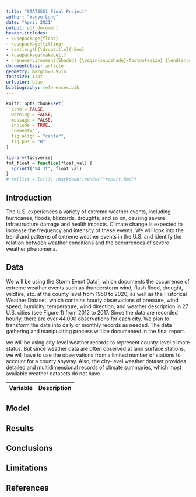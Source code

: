 ```yaml
---
title: "STATS551 Final Project"
author: "Yanyu Long"
date: "April 2021"
output: pdf_document
header-includes:
- \usepackage{float}
- \usepackage{titling}
- \setlength{\droptitle}{-5em}
- \usepackage{makecell}
- \renewenvironment{Shaded} {\begin{snugshade}\footnotesize} {\end{snugshade}}
documentclass: article
geometry: margin=0.95in
fontsize: 12pt
urlcolor: blue
bibliography: references.bib
---
```


```r
knitr::opts_chunk$set(
  echo = FALSE,
  warning = FALSE,
  message = FALSE,
  include = TRUE,
  comment='',
  fig.align = "center",
  fig.pos = "H"
)

library(tidyverse)
fmt_float = function(float_val) {
  sprintf("%4.3f", float_val)
}
# rm(list = ls()); rmarkdown::render("report.Rmd")
```

## Introduction

The U.S. experiences a variety of extreme weather events, including hurricanes, floods, blizzards, droughts, and so on, causing severe infrastructure damage and health impacts. Climate change is expected to increase the frequency and intensity of these events. 
We will look into the trend and patterns of extreme weather events in the U.S. and identify the relation between weather conditions and the occurrences of severe weather phenomena. 


## Data

We will be using the Storm Event Data¹, which documents the occurrence of extreme weather events such as thunderstorm wind, flash flood, drought, wildfire, etc. at the county level from 1950 to 2020, as well as the Historical Weather Dataset, which contains hourly observations of pressure, wind speed, humidity, temperature, wind direction, and weather description in 27 U.S. cities (see Figure 1) from 2012 to 2017. Since the data are recorded hourly, there are over 44,000 observations for each city. We plan to transform the data into daily or monthly records as needed. The data gathering and manipulating process will be documented in the final report. 

we will be using city-level weather records to represent county-level climate status. But since weather data are often observed at land surface stations, we will have to use the observations from a limited number of stations to account for a county anyway. Also, the city-level weather dataset provides detailed and multidimensional records of climate summaries, which most available weather datasets do not have. 


Variable | Description
-------- | -----------


## Model

## Results

## Conclusions

## Limitations

## References {.unnumbered}



